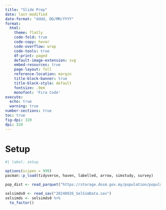 ```yaml
---
title: "Slide Prep"
date: last-modified
date-format: "dddd, DD/MM/YYYY"
format: 
  html:
    theme: flatly
    code-fold: true
    code-copy: hover
    code-overflow: wrap
    code-tools: true
    df-print: paged
    default-image-extension: svg
    embed-resources: true
    page-layout: full
    reference-location: margin
    title-block-banner: true
    title-block-style: default
    fontsize: .9em
    monofont: 'Fira Code'
execute: 
  echo: true
  warning: true
number-sections: true
toc: true
fig-dpi: 320
dpi: 320
---
```


# Setup

```r
#| label: setup

options(scipen = 999)
pacman::p_load(tidyverse, haven, labelled, arrow, simstudy, survey)

pop_dist <- read_parquet("https://storage.dosm.gov.my/population/population_district.parquet")

selsimds0 <- read_sav("20240926_SelSimData.sav")
selsimds <- selsimds0 %>% 
  to_factor()
  
```
